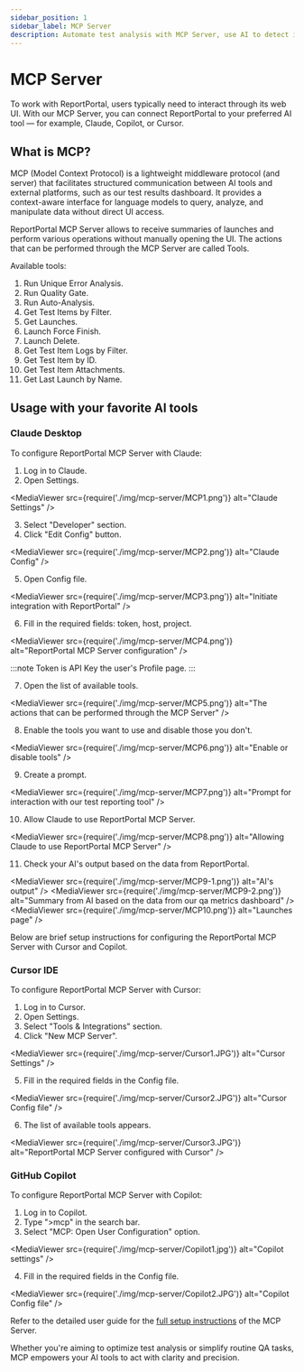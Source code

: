 ```yaml
---
sidebar_position: 1
sidebar_label: MCP Server
description: Automate test analysis with MCP Server, use AI to detect issues, summarize results, and streamline QA workflows for faster, smarter decision-making.
---
```


# MCP Server

To work with ReportPortal, users typically need to interact through its web UI. With our MCP Server, you can connect ReportPortal to your preferred AI tool — for example, Claude, Copilot, or Cursor.

## What is MCP?

MCP (Model Context Protocol) is a lightweight middleware protocol (and server) that facilitates structured communication between AI tools and external platforms, such as our test results dashboard. It provides a context-aware interface for language models to query, analyze, and manipulate data without direct UI access.

ReportPortal MCP Server allows to receive summaries of launches and perform various operations without manually opening the UI. The actions that can be performed through the MCP Server are called Tools.

Available tools:

1. Run Unique Error Analysis.
2. Run Quality Gate.
3. Run Auto-Analysis.
4. Get Test Items by Filter.
5. Get Launches.
6. Launch Force Finish.
7. Launch Delete.
8. Get Test Item Logs by Filter.
9. Get Test Item by ID.
10. Get Test Item Attachments.
11. Get Last Launch by Name.

## Usage with your favorite AI tools

### Claude Desktop

To configure ReportPortal MCP Server with Claude:

1. Log in to Claude.
2. Open Settings.

<MediaViewer src={require('./img/mcp-server/MCP1.png')} alt="Claude Settings" />

3. Select "Developer" section.
4. Click "Edit Config" button.

<MediaViewer src={require('./img/mcp-server/MCP2.png')} alt="Claude Config" />

5. Open Config file.

<MediaViewer src={require('./img/mcp-server/MCP3.png')} alt="Initiate integration with ReportPortal" />

6. Fill in the required fields: token, host, project.

<MediaViewer src={require('./img/mcp-server/MCP4.png')} alt="ReportPortal MCP Server configuration" />

:::note
Token is API Key the user's Profile page.
:::

7. Open the list of available tools.

<MediaViewer src={require('./img/mcp-server/MCP5.png')} alt="The actions that can be performed through the MCP Server" />

8. Enable the tools you want to use and disable those you don't.

<MediaViewer src={require('./img/mcp-server/MCP6.png')} alt="Enable or disable tools" />

9. Create a prompt.

<MediaViewer src={require('./img/mcp-server/MCP7.png')} alt="Prompt for interaction with our test reporting tool" />

10. Allow Claude to use ReportPortal MCP Server.

<MediaViewer src={require('./img/mcp-server/MCP8.png')} alt="Allowing Claude to use ReportPortal MCP Server" />

11. Check your AI's output based on the data from ReportPortal.

<MediaViewer src={require('./img/mcp-server/MCP9-1.png')} alt="AI's output" />
<MediaViewer src={require('./img/mcp-server/MCP9-2.png')} alt="Summary from AI based on the data from our qa metrics dashboard" />
<MediaViewer src={require('./img/mcp-server/MCP10.png')} alt="Launches page" />

Below are brief setup instructions for configuring the ReportPortal MCP Server with Cursor and Copilot.

### Cursor IDE

To configure ReportPortal MCP Server with Cursor:

1. Log in to Cursor.
2. Open Settings.
3. Select "Tools & Integrations" section.
4. Click "New MCP Server".

<MediaViewer src={require('./img/mcp-server/Cursor1.JPG')} alt="Cursor Settings" />

5. Fill in the required fields in the Config file.

<MediaViewer src={require('./img/mcp-server/Cursor2.JPG')} alt="Cursor Config file" />

6. The list of available tools appears.

<MediaViewer src={require('./img/mcp-server/Cursor3.JPG')} alt="ReportPortal MCP Server configured with Cursor" />

### GitHub Copilot

To configure ReportPortal MCP Server with Copilot:

1. Log in to Copilot.
2. Type ">mcp" in the search bar.
3. Select "MCP: Open User Configuration" option.

<MediaViewer src={require('./img/mcp-server/Copilot1.jpg')} alt="Copilot settings" />

4. Fill in the required fields in the Config file.

<MediaViewer src={require('./img/mcp-server/Copilot2.JPG')} alt="Copilot Config file" />

Refer to the detailed user guide for the [full setup instructions](https://github.com/reportportal/reportportal-mcp-server) of the MCP Server.

Whether you're aiming to optimize test analysis or simplify routine QA tasks, MCP empowers your AI tools to act with clarity and precision.
